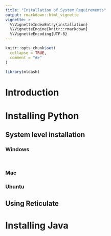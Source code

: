```yaml
---
title: "Installation of System Requirements"
output: rmarkdown::html_vignette
vignette: >
  %\VignetteIndexEntry{installation}
  %\VignetteEngine{knitr::rmarkdown}
  %\VignetteEncoding{UTF-8}
---
```


```r
knitr::opts_chunk$set(
  collapse = TRUE,
  comment = "#>"
)
```

```r
library(mldash)
```


# Introduction

# Installing Python

## System level installation

### Windows

```bash
```

```python
```

### Mac


### Ubuntu


## Using Reticulate


# Installing Java





